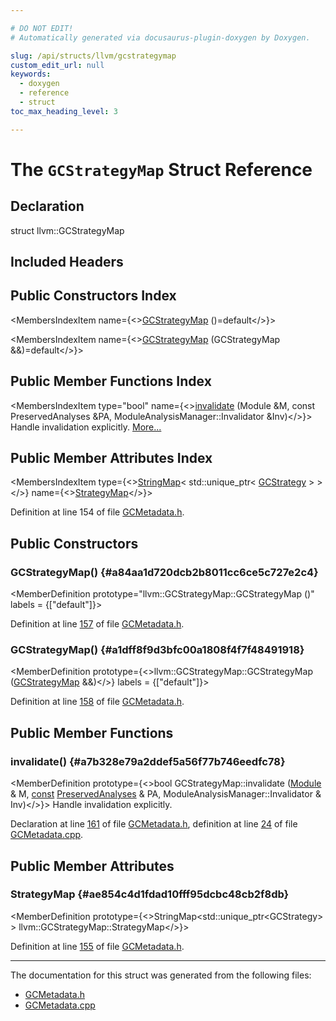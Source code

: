 ```yaml
---

# DO NOT EDIT!
# Automatically generated via docusaurus-plugin-doxygen by Doxygen.

slug: /api/structs/llvm/gcstrategymap
custom_edit_url: null
keywords:
  - doxygen
  - reference
  - struct
toc_max_heading_level: 3

---
```





# The `GCStrategyMap` Struct Reference

<DoxygenPage pluginConfig={pluginConfig}>



## Declaration

<CodeBlock>struct llvm::GCStrategyMap</CodeBlock>

## Included Headers

<IncludesList>
<IncludesListItem
  filePath="llvm/CodeGen/GCMetadata.h"
  permalink="/docs/api/files/include/include/llvm/include/llvm/codegen/gcmetadata-h"
  isLocal="true" />
</IncludesList>

## Public Constructors Index

<MembersIndex>

<MembersIndexItem
  name={<><a href="#a84aa1d720dcb2b8011cc6ce5c727e2c4">GCStrategyMap</a> ()=default</>}>
</MembersIndexItem>

<MembersIndexItem
  name={<><a href="#a1dff8f9d3bfc00a1808f4f7f48491918">GCStrategyMap</a> (GCStrategyMap &amp;&amp;)=default</>}>
</MembersIndexItem>

</MembersIndex>

## Public Member Functions Index

<MembersIndex>

<MembersIndexItem
  type="bool"
  name={<><a href="#a7b328e79a2ddef5a56f77b746eedfc78">invalidate</a> (Module &amp;M, const PreservedAnalyses &amp;PA, ModuleAnalysisManager::Invalidator &amp;Inv)</>}>
Handle invalidation explicitly. <a href="#a7b328e79a2ddef5a56f77b746eedfc78">More...</a>
</MembersIndexItem>

</MembersIndex>

## Public Member Attributes Index

<MembersIndex>

<MembersIndexItem
  type={<><a href="/docs/api/classes/llvm/stringmap">StringMap</a>&lt; std::unique&#95;ptr&lt; <a href="/docs/api/classes/llvm/gcstrategy">GCStrategy</a> &gt; &gt;</>}
  name={<><a href="#ae854c4d1fdad10fff95dcbc48cb2f8db">StrategyMap</a></>}>
</MembersIndexItem>

</MembersIndex>


Definition at line 154 of file <a href="/docs/api/files/include/include/llvm/include/llvm/codegen/gcmetadata-h">GCMetadata.h</a>.

<SectionDefinition>

## Public Constructors

### GCStrategyMap() {#a84aa1d720dcb2b8011cc6ce5c727e2c4}

<MemberDefinition
  prototype="llvm::GCStrategyMap::GCStrategyMap ()"
  labels = {["default"]}>

Definition at line <a href="/docs/api/files/include/include/llvm/include/llvm/codegen/gcmetadata-h/#l00157">157</a> of file <a href="/docs/api/files/include/include/llvm/include/llvm/codegen/gcmetadata-h">GCMetadata.h</a>.
</MemberDefinition>

### GCStrategyMap() {#a1dff8f9d3bfc00a1808f4f7f48491918}

<MemberDefinition
  prototype={<>llvm::GCStrategyMap::GCStrategyMap (<a href="/docs/api/structs/llvm/gcstrategymap">GCStrategyMap</a> &amp;&amp;)</>}
  labels = {["default"]}>

Definition at line <a href="/docs/api/files/include/include/llvm/include/llvm/codegen/gcmetadata-h/#l00158">158</a> of file <a href="/docs/api/files/include/include/llvm/include/llvm/codegen/gcmetadata-h">GCMetadata.h</a>.
</MemberDefinition>

</SectionDefinition>

<SectionDefinition>

## Public Member Functions

### invalidate() {#a7b328e79a2ddef5a56f77b746eedfc78}

<MemberDefinition
  prototype={<>bool GCStrategyMap::invalidate (<a href="/docs/api/classes/llvm/module">Module</a> &amp; M, <a href="/docs/api/files/lib/lib/target/lib/target/aarch64/aarch64promoteconstant-cpp/#a90f8350fecae261c25be85d38b451bff">const</a> <a href="/docs/api/classes/llvm/preservedanalyses">PreservedAnalyses</a> &amp; PA, ModuleAnalysisManager::Invalidator &amp; Inv)</>}>
Handle invalidation explicitly.

Declaration at line <a href="/docs/api/files/include/include/llvm/include/llvm/codegen/gcmetadata-h/#l00161">161</a> of file <a href="/docs/api/files/include/include/llvm/include/llvm/codegen/gcmetadata-h">GCMetadata.h</a>, definition at line <a href="/docs/api/files/lib/lib/codegen/gcmetadata-cpp/#l00024">24</a> of file <a href="/docs/api/files/lib/lib/codegen/gcmetadata-cpp">GCMetadata.cpp</a>.
</MemberDefinition>

</SectionDefinition>

<SectionDefinition>

## Public Member Attributes

### StrategyMap {#ae854c4d1fdad10fff95dcbc48cb2f8db}

<MemberDefinition
  prototype={<>StringMap&lt;std::unique&#95;ptr&lt;GCStrategy&gt; &gt; llvm::GCStrategyMap::StrategyMap</>}>

Definition at line <a href="/docs/api/files/include/include/llvm/include/llvm/codegen/gcmetadata-h/#l00155">155</a> of file <a href="/docs/api/files/include/include/llvm/include/llvm/codegen/gcmetadata-h">GCMetadata.h</a>.
</MemberDefinition>

</SectionDefinition>

<hr/>

The documentation for this struct was generated from the following files:

<ul>
<li><a href="/docs/api/files/include/include/llvm/include/llvm/codegen/gcmetadata-h">GCMetadata.h</a></li>
<li><a href="/docs/api/files/lib/lib/codegen/gcmetadata-cpp">GCMetadata.cpp</a></li>
</ul>

</DoxygenPage>
